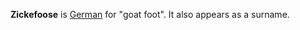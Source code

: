 {{Copy to Wiktionary}}

'''Zickefoose''' is [[German language|German]] for "goat foot". It also appears as a surname.

{{surname-stub}}